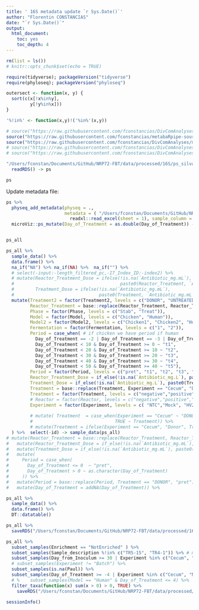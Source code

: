 ```yaml
---
title: ' 16S metadata update `r Sys.Date()`'
author: "Florentin CONSTANCIAS"
date: "`r Sys.Date()`"
output:
  html_document:
    toc: yes
    toc_depth: 4
---
```


```r
rm(list = ls())
# knitr::opts_chunk$set(echo = TRUE)
```

```r
require(tidyverse); packageVersion("tidyverse")
require(phyloseq); packageVersion("phyloseq")
```

```r
outersect <- function(x, y) {
  sort(c(x[!x%in%y],
         y[!y%in%x]))
}

'%!in%' <- function(x,y)!('%in%'(x,y))

# source("https://raw.githubusercontent.com/fconstancias/DivComAnalyses/master/R/phyloseq_taxa_tests.R") 
source("https://raw.githubusercontent.com/fconstancias/metabaRpipe-source/master/Rscripts/functions.R")
source("https://raw.githubusercontent.com/fconstancias/DivComAnalyses/master/R/phyloseq_normalisation.R") 
# source("https://raw.githubusercontent.com/fconstancias/DivComAnalyses/master/R/phyloseq_alpha.R") 
# source("https://raw.githubusercontent.com/fconstancias/DivComAnalyses/master/R/phyloseq_beta.R") 
```



```r
"/Users/fconstan/Documents/GitHub/NRP72-FBT/data/processed/16S/ps_silva_dada2_human_chicken_all_fct_090922.RDSS" %>% 
  readRDS() -> ps

ps
```


Update metadata file:

```r
ps %>% 
  physeq_add_metadata(physeq = .,
                      metadata = ( "/Users/fconstan/Documents/GitHub/NRP72-FBT/data/raw/04.08.2022_metadata_all_merged.xlsx") %>%
                        readxl::read_excel(sheet = 1), sample_column = "sample_name") %>%
  microViz::ps_mutate(Day_of_Treatment = as.double(Day_of_Treatment)) -> ps_all


ps_all
```


```r
ps_all %>% 
  sample_data() %>% 
  data.frame() %>% 
  na_if("NA") %>% na_if(NA) %>%  na_if("") %>% 
  # select(-input:-length_filtered_pc,-I7_Index_ID:-index2) %>% 
  # mutate(Reactor_Treatment_Dose = ifelse(!is.na(`Antibiotic_mg.mL`),
  #                                        paste0(Reactor_Treatment, `Antibiotic_mg.mL`), Reactor_Treatment),
  #        Treatment_Dose = ifelse(!is.na(`Antibiotic_mg.mL`),
  #                                paste0(Treatment, `Antibiotic_mg.mL`), Reactor_Treatment)) %>% 
  mutate(Treatment2 = factor(Treatment2, levels = c("DONOR", "UNTREATED", "AB+E. coli", "AB", "E. coli", "AB+E. faecium", "E. faecium")),
         Reactor_Treatment = base::replace(Reactor_Treatment, Reactor_Treatment == "TR_2CTX", "TR2_CTX"),
         Phase = factor(Phase, levels = c("Stab", "Treat")),
         Model = factor(Model, levels = c("Chicken", "Human")),
         Model2 = factor(Model2, levels = c("Chicken1", "Chicken2", "Human1", "Human2")),
         Fermentation = factor(Fermentation, levels = c("1", "2")),
         Period = case_when( # if chicken we have period if human
           Day_of_Treatment == -2 | Day_of_Treatment == -3 | Day_of_Treatment == -6 | Day_of_Treatment == -7 ~ "pret",
           Day_of_Treatment < 10 & Day_of_Treatment >= 0 ~ "t1",
           Day_of_Treatment < 20 & Day_of_Treatment >= 10 ~ "t2",
           Day_of_Treatment < 30 & Day_of_Treatment >= 20 ~ "t3",
           Day_of_Treatment < 40 & Day_of_Treatment >= 30 ~ "t4",
           Day_of_Treatment < 50 & Day_of_Treatment >= 40 ~ "t5"),
         Period = factor(Period, levels = c("pret", "t1", "t2", "t3", "t4", "t5")),
         Reactor_Treatment_Dose = if_else(!is.na(`Antibiotic_mg.L`), paste0(Reactor_Treatment, `Antibiotic_mg.L`), Reactor_Treatment),
         Treatment_Dose = if_else(!is.na(`Antibiotic_mg.L`), paste0(Treatment, `Antibiotic_mg.L`), Treatment),
         Treatment = base::replace(Treatment, Experiment == "Cecum", "DONOR"),
         Treatment = factor(Treatment, levels = c("negative","positive","STRAIN", "DONOR", "UNTREATED", "CTX", "CTX+HV292.1", "HV292.1", "VAN", "VAN+CCUG59168", "CCUG59168")),
         # Reactor = factor(Reactor, levels = c("negative","positive","STRAIN", "DONOR", "IR1", "IR2", "CR", "TR1", "TR2", "TR3", "TR4", "TR5", "TR6","Batch3","Batch4")),
         Experiment = factor(Experiment, levels = c( "NTC","Mock", "HV292.1", "CCUG59168", "Cecum","Continuous","Batch")),
         
         # mutate( Treatment  = case_when(Experiment == "Cecum" ~ "DONOR",
         #                               TRUE ~ Treatment)) %>% 
         # mutate(Treatment = ifelse(Experiment == "Cecum", "Donor", Treatment)) %>% 
  ) %>%  select(-id) -> sample_data(ps_all)
# mutate(Reactor_Treatment = base::replace(Reactor_Treatment, Reactor_Treatment == "TR_2CTX", "TR2_CTX")) %>%
#   mutate(Reactor_Treatment_Dose = if_else(!is.na(`Antibiotic_mg.mL`), paste0(Reactor_Treatment, `Antibiotic_mg.mL`), Reactor_Treatment)) %>% 
#   mutate(Treatment_Dose = if_else(!is.na(`Antibiotic_mg.mL`), paste0(Treatment, `Antibiotic_mg.mL`), Treatment)) %>%
#   mutate(
#     Period = case_when(
#       Day_of_Treatment <= 0  ~ "pret",
#       Day_of_Treatment > 0 ~ as.character(Day_of_Treatment)
#     )) %>%
#   mutate(Period = base::replace(Period, Treatment == "DONOR", "pret")) %>%
#   mutate(Day_of_Treatment = addNA(Day_of_Treatment)) %>%

ps_all %>% 
  sample_data() %>% 
  data.frame() %>% 
  DT::datatable()
```


```r
ps_all %>% 
  saveRDS("/Users/fconstan/Documents/GitHub/NRP72-FBT/data/processed/16S/ps_silva_dada2_human_chicken_all_fct_090922_up.RDS")
```
 
 

```r
ps_all %>% 
  subset_samples(Enrichment == "NotEnriched" ) %>% 
  subset_samples(Sample_description %!in% c("TR5-15", "TR4-1")) %>% # mislabel
  subset_samples(Day_from_Inoculum >= 30 | Experiment %in% c("Cecum", "NTC", "Mock", "HV292.1", "CCUG59168", "Continuous")) %>% 
  # subset_samples(Experiment != "Batch") %>% 
  subset_samples(is.na(Paul)) %>% 
  subset_samples(Day_of_Treatment >= -4 | Experiment %in% c("Cecum", "NTC", "Mock", "HV292.1", "CCUG59168", "Continuous")) %>% 
  # %    subset_samples(Model == "Human" & Day_of_Treatment <= 4) %>% 
  filter_taxa(function(x) sum(x > 0) > 0, TRUE) %>% 
    saveRDS("/Users/fconstan/Documents/GitHub/NRP72-FBT/data/processed/16S/ps_silva_dada2_human_chicken_all_fct_polyferms_090922_up.RDS")
```

```r
sessionInfo()
```
